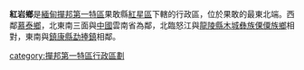 '''紅岩鄉'''是[[緬甸|緬甸]][[撣邦第一特區|撣邦第一特區]]果敢縣[[紅星區_(果敢縣)|紅星區]]下轄的行政區，位於果敢的最東北端。西鄰[[慕泰鄉|慕泰鄉]]，北東南三面與[[中國|中國]]雲南省為鄰，北臨怒江與[[龍陵縣|龍陵縣]][[木城彝族傈僳族鄉|木城彝族傈僳族鄉]]相對，東南與[[鎮康縣|鎮康縣]][[勐捧鎮|勐捧鎮]]相鄰。

{{Myanmar-geo-stub}}

[[category:撣邦第一特區行政區劃|category:撣邦第一特區行政區劃]]